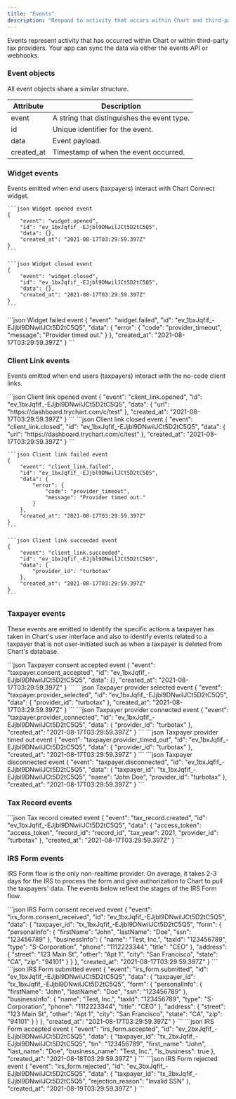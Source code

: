 ```yaml
---
title: "Events"
description: "Respond to activity that occurs within Chart and third-party providers."
---
```


Events represent activity that has occurred within Chart or within third-party tax providers.
Your app can sync the data via either the events API or webhooks.

### Event objects

All event objects share a similar structure.

| Attribute  | Description                                 |
| ---------- | ------------------------------------------- |
| event      | A string that distinguishes the event type. |
| id         | Unique identifier for the event.            |
| data       | Event payload.                              |
| created_at | Timestamp of when the event occurred.       |

### Widget events

Events emitted when end users (taxpayers) interact with Chart Connect widget.

<AccordionGroup>
  <Accordion title="widget.opened">

    ```json Widget opened event
    {
        "event": "widget.opened",
        "id": "ev_1bxJqfif_-EJjbl9DNwilJCt5D2tC5Q5",
        "data": {},
        "created_at": "2021-08-17T03:29:59.397Z"
    }
    ```

  </Accordion>
  <Accordion title="widget.closed">
    
    ```json Widget closed event
    {
        "event": "widget.closed",
        "id": "ev_1bxJqfif_-EJjbl9DNwilJCt5D2tC5Q5",
        "data": {},
        "created_at": "2021-08-17T03:29:59.397Z"
    }
    ```
  </Accordion>
  <Accordion title="widget.failed">
    ```json Widget failed event
    {
        "event": "widget.failed",
        "id": "ev_1bxJqfif_-EJjbl9DNwilJCt5D2tC5Q5",
        "data": {
            "error": {
                "code": "provider_timeout",
                "message": "Provider timed out."
            }
        },
        "created_at": "2021-08-17T03:29:59.397Z"
    }
    ```
  </Accordion>
</AccordionGroup>

### Client Link events

Events emitted when end users (taxpayers) interact with the no-code client links.

<AccordionGroup>
  <Accordion title="client_link.opened">
    ```json Client link opened event
    {
        "event": "client_link.opened",
        "id": "ev_1bxJqfif_-EJjbl9DNwilJCt5D2tC5Q5",
        "data": {
            "url": "https://dashboard.trychart.com/c/test"
        },
        "created_at": "2021-08-17T03:29:59.397Z"
    }
    ```
  </Accordion>
  <Accordion title="client_link.closed">
    ```json Client link closed event
    {
        "event": "client_link.closed",
        "id": "ev_1bxJqfif_-EJjbl9DNwilJCt5D2tC5Q5",
        "data": {
            "url": "https://dashboard.trychart.com/c/test"
        },
        "created_at": "2021-08-17T03:29:59.397Z"
    }
    ```
  </Accordion>
  <Accordion title="client_link.failed">
    
    ```json Client link failed event
    {
        "event": "client_link.failed",
        "id": "ev_1bxJqfif_-EJjbl9DNwilJCt5D2tC5Q5",
        "data": {
            "error": {
                "code": "provider_timeout",
                "message": "Provider timed out."
            }
        },
        "created_at": "2021-08-17T03:29:59.397Z"
    }
    ```
  </Accordion>
  <Accordion title="client_link.succeeded">
    
    ```json Client link succeeded event
    {
        "event": "client_link.succeeded",
        "id": "ev_1bxJqfif_-EJjbl9DNwilJCt5D2tC5Q5",
        "data": {
            "provider_id": "turbotax"
        },
        "created_at": "2021-08-17T03:29:59.397Z"
    }
    ```
  </Accordion>
</AccordionGroup>

### Taxpayer events

These events are emitted to identify the specific actions a taxpayer has taken in Chart's user
interface and also to identify events related to a taxpayer that is not user-initiated such as when
a taxpayer is deleted from Chart's database.

<AccordionGroup>
  <Accordion title="taxpayer.consent_accepted">
    ```json Taxpayer consent accepted event
    {
        "event": "taxpayer.consent_accepted",
        "id": "ev_1bxJqfif_-EJjbl9DNwilJCt5D2tC5Q5",
        "data": {},
        "created_at": "2021-08-17T03:29:59.397Z"
    }
    ```
  </Accordion>
  <Accordion title="taxpayer.provider_selected">
    ```json Taxpayer provider selected event
    {
        "event": "taxpayer.provider_selected",
        "id": "ev_1bxJqfif_-EJjbl9DNwilJCt5D2tC5Q5",
        "data": {
            "provider_id": "turbotax"
        },
        "created_at": "2021-08-17T03:29:59.397Z"
    }
    ```
  </Accordion>
  <Accordion title="taxpayer.provider_connected">
    ```json Taxpayer provider connected event
    {
        "event": "taxpayer.provider_connected",
        "id": "ev_1bxJqfif_-EJjbl9DNwilJCt5D2tC5Q5",
        "data": {
            "provider_id": "turbotax"
        },
        "created_at": "2021-08-17T03:29:59.397Z"
    }
    ```
  </Accordion>
  <Accordion title="taxpayer.provider_timed_out">
    ```json Taxpayer provider timed out event
    {
        "event": "taxpayer.provider_timed_out",
        "id": "ev_1bxJqfif_-EJjbl9DNwilJCt5D2tC5Q5",
        "data": {
            "provider_id": "turbotax"
        },
        "created_at": "2021-08-17T03:29:59.397Z"
    }
    ```
  </Accordion>
    <Accordion title="taxpayer.disconnected">
    ```json Taxpayer disconnected event
    {
        "event": "taxpayer.disconnected",
        "id": "ev_1bxJqfif_-EJjbl9DNwilJCt5D2tC5Q5",
        "data": {
            "taxpayer_id": "tx_1bxJqfif_-EJjbl9DNwilJCt5D2tC5Q5",
            "name": "John Doe",
            "provider_id": "turbotax"
        },
        "created_at": "2021-08-17T03:29:59.397Z"
    }
    ```
  </Accordion>
</AccordionGroup>

### Tax Record events

<AccordionGroup>
  <Accordion title="tax_record.created">
    ```json Tax record created event
    {
        "event": "tax_record.created",
        "id": "ev_1bxJqfif_-EJjbl9DNwilJCt5D2tC5Q5",
        "data": {
            "access_token": "access_token",
            "record_id": "record_id",
            "tax_year": 2021,
            "provider_id": "turbotax"
        },
        "created_at": "2021-08-17T03:29:59.397Z"
    }
    ```
  </Accordion>
</AccordionGroup>

### IRS Form events

IRS Form flow is the only non-realtime provider. On average, it takes 2-3 days for the IRS to
process the form and give authorization to Chart to pull the taxpayers' data. The events below
reflext the stages of the IRS Form flow.

<AccordionGroup>
 <Accordion title="irs_form.consent_received">
    ```json IRS Form consent received event
    {
        "event": "irs_form.consent_received",
        "id": "ev_1bxJqfif_-EJjbl9DNwilJCt5D2tC5Q5",
        "data": {
            "taxpayer_id": "tx_1bxJqfif_-EJjbl9DNwilJCt5D2tC5Q5",
            "form": {
                "personalInfo": {
                    "firstName": "John",
                    "lastName": "Doe",
                    "ssn": "123456789"
                },
                "businessInfo": {
                    "name": "Test, Inc.",
                    "taxId": "123456789",
                    "type": "S-Corporation",
                    "phone": "1112223344",
                    "title": "CEO"
                },
                "address": {
                    "street": "123 Main St",
                    "other": "Apt 1",
                    "city": "San Francisco",
                    "state": "CA",
                    "zip": "94101"
                }
            }
        },
        "created_at": "2021-08-17T03:29:59.397Z"
    }
    ```
  </Accordion>
  <Accordion title="irs_form.submitted">
    ```json IRS Form submitted event
    {
        "event": "irs_form.submitted",
        "id": "ev_1bxJqfif_-EJjbl9DNwilJCt5D2tC5Q5",
        "data": {
            "taxpayer_id": "tx_1bxJqfif_-EJjbl9DNwilJCt5D2tC5Q5",
            "form": {
                "personalInfo": {
                    "firstName": "John",
                    "lastName": "Doe",
                    "ssn": "123456789"
                },
                "businessInfo": {
                    "name": "Test, Inc.",
                    "taxId": "123456789",
                    "type": "S-Corporation",
                    "phone": "1112223344",
                    "title": "CEO"
                },
                "address": {
                    "street": "123 Main St",
                    "other": "Apt 1",
                    "city": "San Francisco",
                    "state": "CA",
                    "zip": "94101"
                }
            }
        },
        "created_at": "2021-08-17T03:29:59.397Z"
    }
    ```
  </Accordion>
  <Accordion title="irs_form.accepted">
    ```json IRS Form accepted event
    {
        "event": "irs_form.accepted",
        "id": "ev_2bxJqfif_-EJjbl9DNwilJCt5D2tC5Q5",
        "data": {
            "taxpayer_id": "tx_2bxJqfif_-EJjbl9DNwilJCt5D2tC5Q5",
            "tin": "123456789",
            "first_name": "John",
            "last_name": "Doe",
            "business_name": "Test, Inc.",
            "is_business": true
        },
        "created_at": "2021-08-18T03:29:59.397Z"
    }
    ```
  </Accordion>
  <Accordion title="irs_form.rejected">
    ```json IRS Form rejected event
    {
        "event": "irs_form.rejected",
        "id": "ev_3bxJqfif_-EJjbl9DNwilJCt5D2tC5Q5",
        "data": {
            "taxpayer_id": "tx_3bxJqfif_-EJjbl9DNwilJCt5D2tC5Q5",
            "rejection_reason": "Invalid SSN"
        },
        "created_at": "2021-08-19T03:29:59.397Z"
    }
    ```
  </Accordion>
</AccordionGroup>
